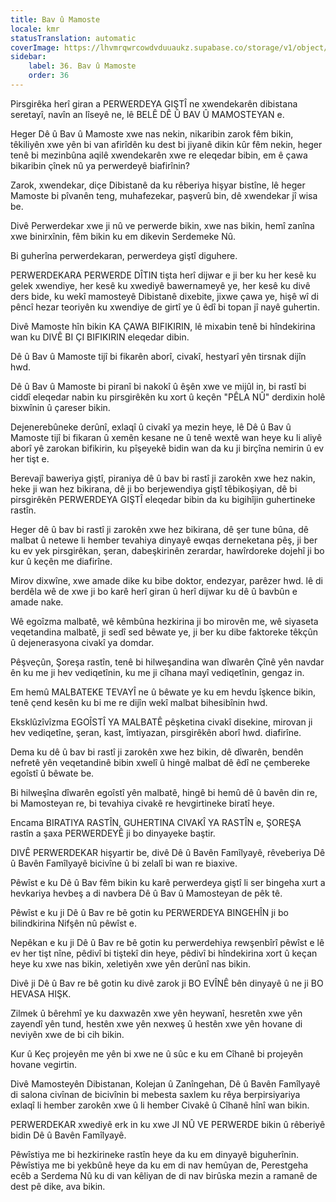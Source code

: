```yaml
---
title: Bav û Mamoste
locale: kmr
statusTranslation: automatic
coverImage: https://lhvmrqwrcowdvduuaukz.supabase.co/storage/v1/object/public/strapi-uploads/small_cover-educacion-fundamental.webp-2d51a7828a2b1309555be27f7e2a61a0.webp
sidebar:
    label: 36. Bav û Mamoste
    order: 36
---
```

Pirsgirêka herî giran a PERWERDEYA GIŞTÎ ne xwendekarên dibistana seretayî, navîn an lîseyê ne, lê BELÊ DÊ Û BAV Û MAMOSTEYAN e.

Heger Dê û Bav û Mamoste xwe nas nekin, nikaribin zarok fêm bikin, têkiliyên xwe yên bi van afirîdên ku dest bi jiyanê dikin kûr fêm nekin, heger tenê bi mezinbûna aqilê xwendekarên xwe re eleqedar bibin, em ê çawa bikaribin çînek nû ya perwerdeyê biafirînin?

Zarok, xwendekar, diçe Dibistanê da ku rêberiya hişyar bistîne, lê heger Mamoste bi pîvanên teng, muhafezekar, paşverû bin, dê xwendekar jî wisa be.

Divê Perwerdekar xwe ji nû ve perwerde bikin, xwe nas bikin, hemî zanîna xwe binirxînin, fêm bikin ku em dikevin Serdemeke Nû.

Bi guherîna perwerdekaran, perwerdeya giştî diguhere.

PERWERDEKARA PERWERDE DÎTIN tişta herî dijwar e ji ber ku her kesê ku gelek xwendiye, her kesê ku xwediyê bawernameyê ye, her kesê ku divê ders bide, ku wekî mamosteyê Dibistanê dixebite, jixwe çawa ye, hişê wî di pêncî hezar teoriyên ku xwendiye de girtî ye û êdî bi topan jî nayê guhertin.

Divê Mamoste hîn bikin KA ÇAWA BIFIKIRIN, lê mixabin tenê bi hîndekirina wan ku DIVÊ BI ÇI BIFIKIRIN eleqedar dibin.

Dê û Bav û Mamoste tijî bi fikarên aborî, civakî, hestyarî yên tirsnak dijîn hwd.

Dê û Bav û Mamoste bi piranî bi nakokî û êşên xwe ve mijûl in, bi rastî bi ciddî eleqedar nabin ku pirsgirêkên ku xort û keçên "PÊLA NÛ" derdixin holê bixwînin û çareser bikin.

Dejenerebûneke derûnî, exlaqî û civakî ya mezin heye, lê Dê û Bav û Mamoste tijî bi fikaran û xemên kesane ne û tenê wextê wan heye ku li aliyê aborî yê zarokan bifikirin, ku pîşeyekê bidin wan da ku ji birçîna nemirin û ev her tişt e.

Berevajî baweriya giştî, piraniya dê û bav bi rastî ji zarokên xwe hez nakin, heke ji wan hez bikirana, dê ji bo berjewendiya giştî têbikoşiyan, dê bi pirsgirêkên PERWERDEYA GIŞTÎ eleqedar bibin da ku bigihîjin guhertineke rastîn.

Heger dê û bav bi rastî ji zarokên xwe hez bikirana, dê şer tune bûna, dê malbat û netewe li hember tevahiya dinyayê ewqas derneketana pêş, ji ber ku ev yek pirsgirêkan, şeran, dabeşkirinên zerardar, hawîrdoreke dojehî ji bo kur û keçên me diafirîne.

Mirov dixwîne, xwe amade dike ku bibe doktor, endezyar, parêzer hwd. lê di berdêla wê de xwe ji bo karê herî giran û herî dijwar ku dê û bavbûn e amade nake.

Wê egoîzma malbatê, wê kêmbûna hezkirina ji bo mirovên me, wê siyaseta veqetandina malbatê, ji sedî sed bêwate ye, ji ber ku dibe faktoreke têkçûn û dejenerasyona civakî ya domdar.

Pêşveçûn, Şoreşa rastîn, tenê bi hilweşandina wan dîwarên Çînê yên navdar ên ku me ji hev vediqetînin, ku me ji cîhana mayî vediqetînin, gengaz in.

Em hemû MALBATEKE TEVAYÎ ne û bêwate ye ku em hevdu îşkence bikin, tenê çend kesên ku bi me re dijîn wekî malbat bihesibînin hwd.

Eksklûzîvîzma EGOÎSTÎ YA MALBATÊ pêşketina civakî disekine, mirovan ji hev vediqetîne, şeran, kast, îmtiyazan, pirsgirêkên aborî hwd. diafirîne.

Dema ku dê û bav bi rastî ji zarokên xwe hez bikin, dê dîwarên, bendên nefretê yên veqetandinê bibin xwelî û hingê malbat dê êdî ne çembereke egoîstî û bêwate be.

Bi hilweşîna dîwarên egoîstî yên malbatê, hingê bi hemû dê û bavên din re, bi Mamosteyan re, bi tevahiya civakê re hevgirtineke biratî heye.

Encama BIRATIYA RASTÎN, GUHERTINA CIVAKÎ YA RASTÎN e, ŞOREŞA rastîn a şaxa PERWERDEYÊ ji bo dinyayeke baştir.

DIVÊ PERWERDEKAR hişyartir be, divê Dê û Bavên Famîlyayê, rêveberiya Dê û Bavên Famîlyayê bicivîne û bi zelalî bi wan re biaxive.

Pêwîst e ku Dê û Bav fêm bikin ku karê perwerdeya giştî li ser bingeha xurt a hevkariya hevbeş a di navbera Dê û Bav û Mamosteyan de pêk tê.

Pêwîst e ku ji Dê û Bav re bê gotin ku PERWERDEYA BINGEHÎN ji bo bilindkirina Nifşên nû pêwîst e.

Nepêkan e ku ji Dê û Bav re bê gotin ku perwerdehiya rewşenbîrî pêwîst e lê ev her tişt nîne, pêdivî bi tiştekî din heye, pêdivî bi hîndekirina xort û keçan heye ku xwe nas bikin, xeletiyên xwe yên derûnî nas bikin.

Divê ji Dê û Bav re bê gotin ku divê zarok ji BO EVÎNÊ bên dinyayê û ne ji BO HEVASA HIŞK.

Zilmek û bêrehmî ye ku daxwazên xwe yên heywanî, hesretên xwe yên zayendî yên tund, hestên xwe yên nexweş û hestên xwe yên hovane di neviyên xwe de bi cih bikin.

Kur û Keç projeyên me yên bi xwe ne û sûc e ku em Cîhanê bi projeyên hovane vegirtin.

Divê Mamosteyên Dibistanan, Kolejan û Zanîngehan, Dê û Bavên Famîlyayê di salona civînan de bicivînin bi mebesta saxlem ku rêya berpirsiyariya exlaqî li hember zarokên xwe û li hember Civakê û Cîhanê hînî wan bikin.

PERWERDEKAR xwediyê erk in ku xwe JI NÛ VE PERWERDE bikin û rêberiyê bidin Dê û Bavên Famîlyayê.

Pêwîstiya me bi hezkirineke rastîn heye da ku em dinyayê biguherînin. Pêwîstiya me bi yekbûnê heye da ku em di nav hemûyan de, Perestgeha ecêb a Serdema Nû ku di van kêliyan de di nav birûska mezin a ramanê de dest pê dike, ava bikin.

